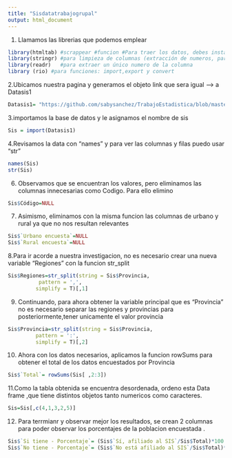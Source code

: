 ```yaml
---
title: "Sisdatatrabajogrupal"
output: html_document
---
```


1. Llamamos las librerias que podemos emplear

```r

library(htmltab) #scrappear #funcion #Para traer los datos, debes instalar htmltab, y luego ya usar este código:
library(stringr) #para limpieza de columnas (extracción de numeros, particiones)
library(readr)   #para extraer un único numero de la columna
library (rio) #para funciones: import,export y convert

```

2.Ubicamos nuestra pagina y generamos el objeto link que sera igual -->
a Datasis1

```r
Datasis1= "https://github.com/sabysanchez/TrabajoEstadistica/blob/master/Sisreporte.xlsx?raw=true"
```

3.importamos la base de datos y le asignamos el nombre de sis
```r
Sis = import(Datasis1)
```
4.Revisamos la data con "names" y para ver las columnas y filas puedo usar "str"
```r
names(Sis)
str(Sis)

```

6. Observamos que se encuentran los valores, pero eliminamos las columnas innecesarias como Codigo. Para ello elimino
```r
Sis$Código=NULL
```
7. Asimismo, eliminamos con la misma funcion las columnas de urbano y rural ya que no nos resultan relevantes
```r
Sis$`Urbano encuesta`=NULL
Sis$`Rural encuesta`=NULL
```

8.Para ir acorde a nuestra investigacion, no es necesario crear una nueva variable "Regiones" con la funcion str_split 

```r
Sis$Regiones=str_split(string = Sis$Provincia,
          pattern = ',',
         simplify = T)[,1]
```

9. Continuando, para ahora obtener la variable principal que es "Provincia" no es necesario separar las regiones y provincias para posteriormente,tener unicamente el valor provincia
```r
Sis$Provincia=str_split(string = Sis$Provincia,
         pattern = ':',
         simplify = T)[,2]

```

10. Ahora con los datos necesarios, aplicamos la funcion rowSums para obtener el total de los datos encuestados por Provincia
```r

Sis$`Total`= rowSums(Sis[ ,2:3])
```

11.Como la tabla obtenida se encuentra desordenada, ordeno esta Data frame ,que tiene distintos objetos tanto numericos como caracteres.

```r
Sis=Sis[,c(4,1,3,2,5)]
```
12. Para terrmianr y observar mejor los resultados, se crean 2 columnas para poder observar los porcentajes de la poblacion encuestada .

```r

Sis$`Si tiene - Porcentaje`= (Sis$`Sí, afiliado al SIS`/Sis$Total)*100
Sis$`No tiene - Porcentaje`= (Sis$`No está afiliado al SIS`/Sis$Total)*100

```


